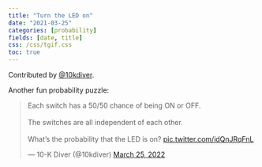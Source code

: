 ```yaml
---
title: "Turn the LED on"
date: "2021-03-25"
categories: [probability]
fields: [date, title]
css: /css/tgif.css
toc: true
---
```



:::{.callout-tip appearance="simple" icon=false}
Contributed by [@10kdiver](https://twitter.com/10kdiver).
:::

Another fun probability puzzle:

<blockquote class="twitter-tweet"><p lang="en" dir="ltr">Each switch has a 50/50 chance of being ON or OFF.<br><br>The switches are all independent of each other.<br><br>What’s the probability that the LED is on? <a href="https://t.co/idQnJRqFnL">pic.twitter.com/idQnJRqFnL</a></p>&mdash; 10-K Diver (@10kdiver) <a href="https://twitter.com/10kdiver/status/1507354159690891268?ref_src=twsrc%5Etfw">March 25, 2022</a></blockquote> <script async src="https://platform.twitter.com/widgets.js" charset="utf-8"></script>